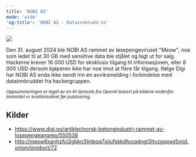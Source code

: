 ```yaml
---
title: 'NOBI AS'
mode: 'wide'
'og:title': 'NOBI AS - Datainnbrudd.no'
---
```


<Frame>
<img src="/images/nobi.png" noZoom/>
</Frame>

Den 31. august 2024 ble NOBI AS rammet av løsepengeviruset "Meow", noe som ledet til at 30 GB med sensitive data ble stjålet og lagt ut for salg. Hackerne krever 16 000 USD for eksklusiv tilgang til informasjonen, eller 8 000 USD dersom kjøperen ikke har noe imot at flere får tilgang. Ifølge Digi har NOBI AS enda ikke sendt inn en avviksmelding i forbindelse med datainnbruddet fra hackergruppen.

<sup><i>Oppsummeringen er laget av en KI-tjeneste fra OpenAI basert på kildene nedenfor. Innholdet er kvalitetssikret før publisering.</i></sup>

## Kilder
- https://www.digi.no/artikler/norsk-betongindustri-rammet-av-losepengeangrep/550538
- http://meow6xanhzfci2gbkn3lmbqq7xjjufskkdfocqdngt3ltvzgqpsg5mid.onion/product/72
